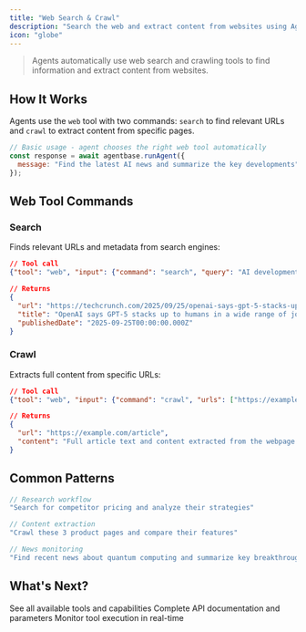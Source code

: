 ```yaml
---
title: "Web Search & Crawl"
description: "Search the web and extract content from websites using Agentbase's web tools"
icon: "globe"
---
```


> Agents automatically use web search and crawling tools to find information and extract content from websites.

## How It Works

Agents use the `web` tool with two commands: `search` to find relevant URLs and `crawl` to extract content from specific pages.

```javascript
// Basic usage - agent chooses the right web tool automatically
const response = await agentbase.runAgent({
  message: "Find the latest AI news and summarize the key developments"
});
```

## Web Tool Commands

### Search
Finds relevant URLs and metadata from search engines:

```json
// Tool call
{"tool": "web", "input": {"command": "search", "query": "AI developments 2025"}}

// Returns
{
  "url": "https://techcrunch.com/2025/09/25/openai-says-gpt-5-stacks-up-to-humans/",
  "title": "OpenAI says GPT-5 stacks up to humans in a wide range of jobs", 
  "publishedDate": "2025-09-25T00:00:00.000Z"
}
```

### Crawl
Extracts full content from specific URLs:

```json
// Tool call
{"tool": "web", "input": {"command": "crawl", "urls": ["https://example.com/article"]}}

// Returns
{
  "url": "https://example.com/article",
  "content": "Full article text and content extracted from the webpage..."
}
```

## Common Patterns

```javascript
// Research workflow
"Search for competitor pricing and analyze their strategies"

// Content extraction
"Crawl these 3 product pages and compare their features"

// News monitoring  
"Find recent news about quantum computing and summarize key breakthroughs"
```

## What's Next?

<CardGroup cols={3}>
  <Card title="Tools Overview" icon="wrench" href="/build/tools">
    See all available tools and capabilities
  </Card>
  
  <Card title="API Reference" icon="code" href="/api/run-agent">
    Complete API documentation and parameters
  </Card>
  
  <Card title="Streaming Events" icon="activity" href="/api/streaming-message-types">
    Monitor tool execution in real-time
  </Card>
</CardGroup>